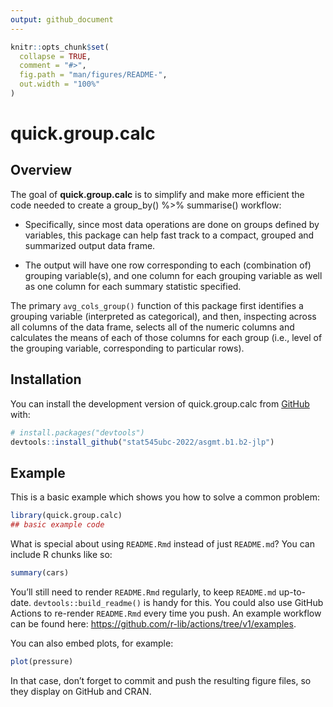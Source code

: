 ```yaml
---
output: github_document
---
```


<!-- README.md is generated from README.Rmd. Please edit that file -->

```r
knitr::opts_chunk$set(
  collapse = TRUE,
  comment = "#>",
  fig.path = "man/figures/README-",
  out.width = "100%"
)
```

# quick.group.calc

<!-- badges: start -->
<!-- badges: end -->

## Overview 

The goal of **quick.group.calc** is to simplify and make more efficient the code needed to create a group_by() %>% summarise() workflow:

-   Specifically, since most data operations are done on groups defined by variables, this package can help fast track to a compact, grouped and summarized output data frame. 

-   The output will have one row corresponding to each (combination of) grouping variable(s), and one column for each grouping variable as well as one column for each summary statistic specified. 

The primary `avg_cols_group()` function of this package first identifies a grouping variable (interpreted as categorical), and then, inspecting across all columns of the data frame, selects all of the numeric columns and calculates the means of each of those columns for each group (i.e., level of the grouping variable, corresponding to particular rows).


## Installation

You can install the development version of quick.group.calc from [GitHub](https://github.com/) with:

``` r
# install.packages("devtools")
devtools::install_github("stat545ubc-2022/asgmt.b1.b2-jlp")
```

## Example

This is a basic example which shows you how to solve a common problem:

```r
library(quick.group.calc)
## basic example code
```

What is special about using `README.Rmd` instead of just `README.md`? You can include R chunks like so:

```r
summary(cars)
```

You'll still need to render `README.Rmd` regularly, to keep `README.md` up-to-date. `devtools::build_readme()` is handy for this. You could also use GitHub Actions to re-render `README.Rmd` every time you push. An example workflow can be found here: <https://github.com/r-lib/actions/tree/v1/examples>.

You can also embed plots, for example:

```r
plot(pressure)
```

In that case, don't forget to commit and push the resulting figure files, so they display on GitHub and CRAN.
